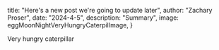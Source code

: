 



 title: "Here's a new post we're going to update later",
 author: "Zachary Proser",
 date: "2024-4-5",
 description: "Summary",
 image: eggMoonNightVeryHungryCaterpilImage,
} 


Very hungry caterpillar
